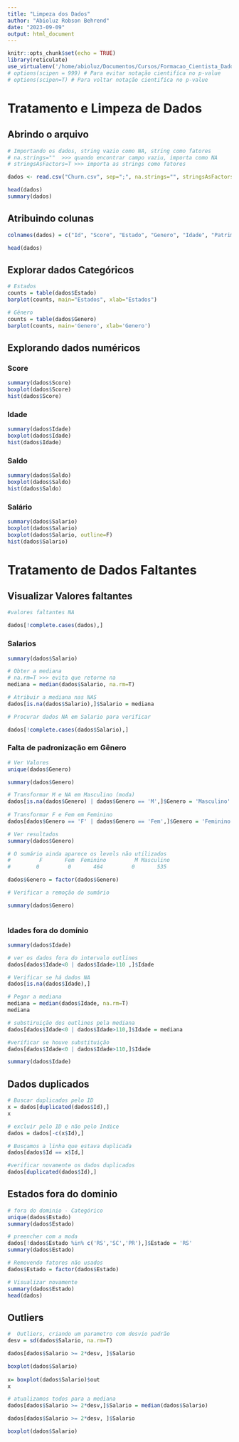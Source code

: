 ```yaml
---
title: "Limpeza dos Dados"
author: "Abioluz Robson Behrend"
date: "2023-09-09"
output: html_document
---
```


```r
knitr::opts_chunk$set(echo = TRUE)
library(reticulate)
use_virtualenv('/home/abioluz/Documentos/Cursos/Formacao_Cientista_Dados/venv')
# options(scipen = 999) # Para evitar notação cientifíca no p-value
# options(scipen=T) # Para voltar notação cientifíca no p-value
```

# Tratamento e Limpeza de Dados

## Abrindo o arquivo

```r
# Importando os dados, string vazio como NA, string como fatores
# na.strings=""  >>> quando encontrar campo vaziu, importa como NA
# stringsAsFactors=T >>> importa as strings como fatores

dados <- read.csv("Churn.csv", sep=";", na.strings="", stringsAsFactors=T)

head(dados)
summary(dados)
```

## Atribuindo colunas

```r
colnames(dados) = c("Id", "Score", "Estado", "Genero", "Idade", "Patrimonio", "Saldo", "Produtos", "TemCartCredito", "Ativo", "Salario", "Saiu")

head(dados)
```

## Explorar dados Categóricos

```r
# Estados
counts = table(dados$Estado)
barplot(counts, main="Estados", xlab="Estados")

# Gênero
counts = table(dados$Genero)
barplot(counts, main='Genero', xlab='Genero')
```

## Explorando dados numéricos

### Score

```r
summary(dados$Score)
boxplot(dados$Score)
hist(dados$Score)

```

### Idade

```r
summary(dados$Idade)
boxplot(dados$Idade)
hist(dados$Idade)

```

### Saldo

```r
summary(dados$Saldo)
boxplot(dados$Saldo)
hist(dados$Saldo)


```

### Salário

```r
summary(dados$Salario)
boxplot(dados$Salario)
boxplot(dados$Salario, outline=F)
hist(dados$Salario)


```

# Tratamento de Dados Faltantes

## Visualizar Valores faltantes

```r
#valores faltantes NA

dados[!complete.cases(dados),]
```

### Salarios

```r

summary(dados$Salario)

# Obter a mediana
# na.rm=T >>> evita que retorne na
mediana = median(dados$Salario, na.rm=T)

# Atribuir a mediana nas NAS
dados[is.na(dados$Salario),]$Salario = mediana

# Procurar dados NA em Salario para verificar

dados[!complete.cases(dados$Salario),]


```

### Falta de padronização em Gênero

```r
# Ver Valores
unique(dados$Genero)

summary(dados$Genero)

# Transformar M e NA em Masculino (moda)
dados[is.na(dados$Genero) | dados$Genero == 'M',]$Genero = 'Masculino'
  
# Transformar F e Fem em Feminino
dados[dados$Genero == 'F' | dados$Genero == 'Fem',]$Genero = 'Feminino'

# Ver resultados 
summary(dados$Genero)

# O sumário ainda aparece os levels não utilizados
#         F       Fem  Feminino         M Masculino 
#        0         0       464         0       535 

dados$Genero = factor(dados$Genero)

# Verificar a remoção do sumário

summary(dados$Genero)
  
```

### Idades fora do domínio

```r
summary(dados$Idade)

# ver os dados fora do intervalo outlines
dados[dados$Idade<0 | dados$Idade>110 ,]$Idade

# Verificar se há dados NA
dados[is.na(dados$Idade),]

# Pegar a mediana
mediana = median(dados$Idade, na.rm=T)
mediana

# substiruição dos outlines pela mediana 
dados[dados$Idade<0 | dados$Idade>110,]$Idade = mediana

#verificar se houve substituição
dados[dados$Idade<0 | dados$Idade>110,]$Idade

summary(dados$Idade)
```

## Dados duplicados

```r
# Buscar duplicados pelo ID
x = dados[duplicated(dados$Id),]
x

# excluir pelo ID e não pelo Indice
dados = dados[-c(x$Id),]

# Buscamos a linha que estava duplicada
dados[dados$Id == x$Id,]

#verificar novamente os dados duplicados
dados[duplicated(dados$Id),]

```

## Estados fora do dominio

```r
# fora do dominio - Categórico
unique(dados$Estado)
summary(dados$Estado)

# preencher com a moda
dados[!dados$Estado %in% c('RS','SC','PR'),]$Estado = 'RS'
summary(dados$Estado)

# Removendo fatores não usados
dados$Estado = factor(dados$Estado)

# Visualizar novamente
summary(dados$Estado)
head(dados)
```

## Outliers

```r
#  Outliers, criando um parametro com desvio padrão
desv = sd(dados$Salario, na.rm=T)

dados[dados$Salario >= 2*desv, ]$Salario

boxplot(dados$Salario)
        
x= boxplot(dados$Salario)$out
x

# atualizamos todos para a mediana
dados[dados$Salario >= 2*desv,]$Salario = median(dados$Salario)

dados[dados$Salario >= 2*desv, ]$Salario

boxplot(dados$Salario)
```







